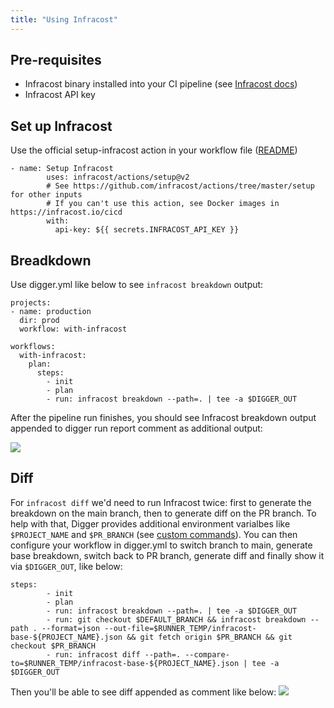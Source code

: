 ```yaml
---
title: "Using Infracost"
---
```


## Pre-requisites

- Infracost binary installed into your CI pipeline (see [Infracost docs](https://www.infracost.io/docs/integrations/generic%5Fcicd/))
- Infracost API key

## Set up Infracost

Use the official setup-infracost action in your workflow file ([README](https://github.com/infracost/actions/))

```
- name: Setup Infracost
        uses: infracost/actions/setup@v2
        # See https://github.com/infracost/actions/tree/master/setup for other inputs
        # If you can't use this action, see Docker images in https://infracost.io/cicd
        with:
          api-key: ${{ secrets.INFRACOST_API_KEY }}
```

## Breadkdown

Use digger.yml like below to see `infracost breakdown` output: 

```
projects:
- name: production
  dir: prod
  workflow: with-infracost

workflows:
  with-infracost:
    plan:
      steps:
        - init
        - plan
        - run: infracost breakdown --path=. | tee -a $DIGGER_OUT
```

After the pipeline run finishes, you should see Infracost breakdown output appended to digger run report comment as additional output:

![](/images/custom-command-output-infracost.png)

## Diff

For `infracost diff` we'd need to run Infracost twice: first to generate the breakdown on the main branch, then to generate diff on the PR branch. To help with that, Digger provides additional environment varialbes like `$PROJECT_NAME` and `$PR_BRANCH` (see [custom commands](/howto/custom-commands)). You can then configure your workflow in digger.yml to switch branch to main, generate base breakdown, switch back to PR branch, generate diff and finally show it via `$DIGGER_OUT`, like below:

```
steps:
        - init
        - plan
        - run: infracost breakdown --path=. | tee -a $DIGGER_OUT
        - run: git checkout $DEFAULT_BRANCH && infracost breakdown --path . --format=json --out-file=$RUNNER_TEMP/infracost-base-${PROJECT_NAME}.json && git fetch origin $PR_BRANCH && git checkout $PR_BRANCH
        - run: infracost diff --path=. --compare-to=$RUNNER_TEMP/infracost-base-${PROJECT_NAME}.json | tee -a $DIGGER_OUT
```

Then you'll be able to see diff appended as comment like below:
![](/images/infracost-diff-comment-digger.png)

